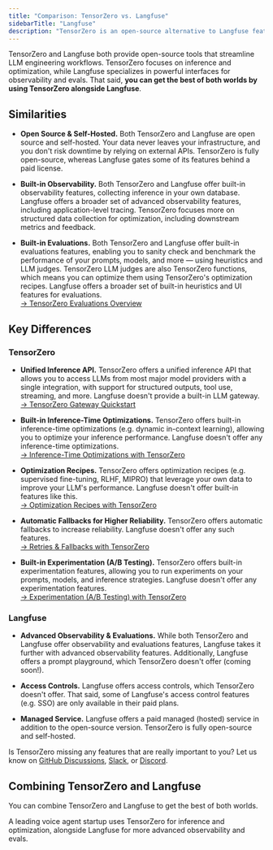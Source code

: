 ```yaml
---
title: "Comparison: TensorZero vs. Langfuse"
sidebarTitle: "Langfuse"
description: "TensorZero is an open-source alternative to Langfuse featuring an LLM gateway, observability, optimization, evaluations, and experimentation."
---
```


TensorZero and Langfuse both provide open-source tools that streamline LLM engineering workflows.
TensorZero focuses on inference and optimization, while Langfuse specializes in powerful interfaces for observability and evals.
That said, **you can get the best of both worlds by using TensorZero alongside Langfuse**.

## Similarities

- **Open Source & Self-Hosted.**
  Both TensorZero and Langfuse are open source and self-hosted.
  Your data never leaves your infrastructure, and you don't risk downtime by relying on external APIs.
  TensorZero is fully open-source, whereas Langfuse gates some of its features behind a paid license.

- **Built-in Observability.**
  Both TensorZero and Langfuse offer built-in observability features, collecting inference in your own database.
  Langfuse offers a broader set of advanced observability features, including application-level tracing.
  TensorZero focuses more on structured data collection for optimization, including downstream metrics and feedback.

- **Built-in Evaluations.**
  Both TensorZero and Langfuse offer built-in evaluations features, enabling you to sanity check and benchmark the performance of your prompts, models, and more &mdash; using heuristics and LLM judges.
  TensorZero LLM judges are also TensorZero functions, which means you can optimize them using TensorZero's optimization recipes.
  Langfuse offers a broader set of built-in heuristics and UI features for evaluations.<br />
  [→ TensorZero Evaluations Overview](/evaluations/)

## Key Differences

### TensorZero

- **Unified Inference API.**
  TensorZero offers a unified inference API that allows you to access LLMs from most major model providers with a single integration, with support for structured outputs, tool use, streaming, and more.
  Langfuse doesn't provide a built-in LLM gateway.<br />
  [→ TensorZero Gateway Quickstart](/quickstart/)

- **Built-in Inference-Time Optimizations.**
  TensorZero offers built-in inference-time optimizations (e.g. dynamic in-context learning), allowing you to optimize your inference performance.
  Langfuse doesn't offer any inference-time optimizations.<br />
  [→ Inference-Time Optimizations with TensorZero](/gateway/guides/inference-time-optimizations/)

- **Optimization Recipes.**
  TensorZero offers optimization recipes (e.g. supervised fine-tuning, RLHF, MIPRO) that leverage your own data to improve your LLM's performance.
  Langfuse doesn't offer built-in features like this.<br />
  [→ Optimization Recipes with TensorZero](/recipes/)

- **Automatic Fallbacks for Higher Reliability.**
  TensorZero offers automatic fallbacks to increase reliability.
  Langfuse doesn't offer any such features.<br />
  [→ Retries & Fallbacks with TensorZero](/gateway/guides/retries-fallbacks/)

- **Built-in Experimentation (A/B Testing).**
  TensorZero offers built-in experimentation features, allowing you to run experiments on your prompts, models, and inference strategies.
  Langfuse doesn't offer any experimentation features.<br />
  [→ Experimentation (A/B Testing) with TensorZero](/gateway/guides/experimentation/)

### Langfuse

- **Advanced Observability & Evaluations.**
  While both TensorZero and Langfuse offer observability and evaluations features, Langfuse takes it further with advanced observability features.
  Additionally, Langfuse offers a prompt playground, which TensorZero doesn't offer (coming soon!).

- **Access Controls.**
  Langfuse offers access controls, which TensorZero doesn't offer.
  That said, some of Langfuse's access control features (e.g. SSO) are only available in their paid plans.

- **Managed Service.**
  Langfuse offers a paid managed (hosted) service in addition to the open-source version.
  TensorZero is fully open-source and self-hosted.

<Tip title="Feedback">

Is TensorZero missing any features that are really important to you? Let us know on [GitHub Discussions](https://github.com/tensorzero/tensorzero/discussions), [Slack](https://www.tensorzero.com/slack), or [Discord](https://www.tensorzero.com/discord).

</Tip>

## Combining TensorZero and Langfuse

You can combine TensorZero and Langfuse to get the best of both worlds.

A leading voice agent startup uses TensorZero for inference and optimization, alongside Langfuse for more advanced observability and evals.

